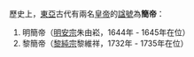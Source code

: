歷史上，[[東亞|東亞]]古代有兩名[[皇帝|皇帝]]的[[諡號|諡號]]為'''簡帝'''：

#明簡帝（[[明安宗|明安宗]]朱由崧，1644年 - 1645年在位）
#黎簡帝（[[黎純宗|黎純宗]]黎維祥，1732年 - 1735年在位）

{{disambig}}